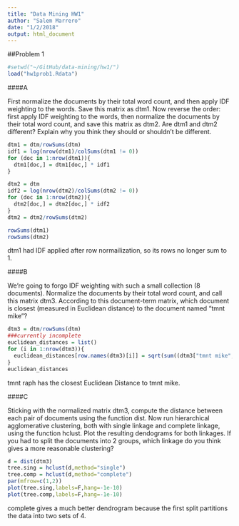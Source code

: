 ```yaml
---
title: "Data Mining HW1"
author: "Salem Marrero"
date: "1/2/2018"
output: html_document
---
```


##Problem 1

```r
#setwd("~/GitHub/data-mining/hw1/")
load("hw1prob1.Rdata")
```

####A

First normalize the documents by their total word count, and then apply IDF weighting
to the words. Save this matrix as dtm1. Now reverse the order: first apply IDF weighting
to the words, then normalize the documents by their total word count, and save this matrix
as dtm2. Are dtm1 and dtm2 different? Explain why you think they should or shouldn’t be
different.


```r
dtm1 = dtm/rowSums(dtm)
idf1 = log(nrow(dtm1)/colSums(dtm1 != 0))
for (doc in 1:nrow(dtm1)){
  dtm1[doc,] = dtm1[doc,] * idf1
}

dtm2 = dtm
idf2 = log(nrow(dtm2)/colSums(dtm2 != 0))
for (doc in 1:nrow(dtm2)){
  dtm2[doc,] = dtm2[doc,] * idf2
}
dtm2 = dtm2/rowSums(dtm2)
```


```r
rowSums(dtm1)
rowSums(dtm2)
```

dtm1 had IDF applied after row normailization, so its rows no longer sum to 1.

####B

We’re going to forgo IDF weighting with such a small collection (8 documents). Normalize
the documents by their total word count, and call this matrix dtm3. According to
this document-term matrix, which document is closest (measured in Euclidean distance) to
the document named “tmnt mike”?

```r
dtm3 = dtm/rowSums(dtm)
###currently incomplete 
euclidean_distances = list()
for (i in 1:nrow(dtm3)){
  euclidean_distances[row.names(dtm3)[i]] = sqrt(sum((dtm3["tmnt mike",] - dtm3[i,])**2))
}
euclidean_distances
```

tmnt raph has the closest Euclidean Distance to tmnt mike. 

####C

Sticking with the normalized matrix dtm3, compute the distance between each pair of
documents using the function dist. Now run hierarchical agglomerative clustering, both
with single linkage and complete linkage, using the function hclust. Plot the resulting
dendograms for both linkages. If you had to split the documents into 2 groups, which
linkage do you think gives a more reasonable clustering?


```r
d = dist(dtm3)
tree.sing = hclust(d,method="single")
tree.comp = hclust(d,method="complete")
par(mfrow=c(1,2))
plot(tree.sing,labels=F,hang=-1e-10)
plot(tree.comp,labels=F,hang=-1e-10)
```


complete gives a much better dendrogram because the first split partitions the data into two sets of 4. 

